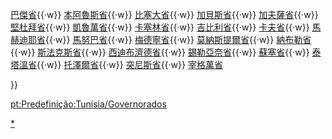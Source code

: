 {{Navbox
|name  = Tunisia
|title = [[突尼西亞]][[突尼西亞行政區劃|行政區劃]]
|image = {{flagicon|Tunisia|size=40px}}
|list1 = <div>
{{nowrap begin}} [[艾爾亞內省]]{{·w}} [[巴傑省]]{{·w}} [[本阿魯斯省]]{{·w}} [[比塞大省]]{{·w}} [[加貝斯省]]{{·w}} [[加夫薩省]]{{·w}} [[堅杜拜省]]{{·w}} [[凱魯萬省]]{{·w}} [[卡塞林省]]{{·w}} [[吉比利省]]{{·w}} [[卡夫省]]{{·w}} [[馬赫迪耶省]]{{·w}} [[馬努巴省]]{{·w}} [[梅德寧省]]{{·w}} [[莫納斯提爾省]]{{·w}} [[納布勒省]]{{·w}} [[斯法克斯省]]{{·w}} [[西迪布濟德省]]{{·w}} [[錫勒亞奈省]]{{·w}} [[蘇塞省]]{{·w}} [[泰塔溫省]]{{·w}} [[托澤爾省]]{{·w}} [[突尼斯省]]{{·w}} [[宰格萬省]] {{nowrap end}}
</div>
}}<noinclude>

[[Category:突尼斯行政区划|*]]
[[pt:Predefinição:Tunísia/Governorados]]
</noinclude>
